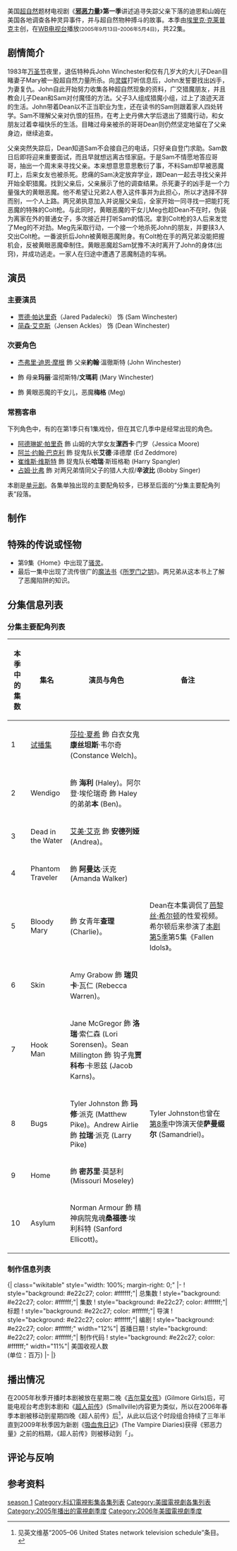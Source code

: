 {{noteTA
|G1=TV
|G2=Show
|T=zh-cn:邪恶力量 (第一季);zh-hk:狙魔人 (第一季); zh-tw:超自然檔案 (第一季);
|1=zh-cn:邪恶力量; zh-tw:超自然檔案; zh-hk:狙魔人;
|2=zh-cn:迪恩·温彻斯特; zh-tw:狄恩·溫徹斯特; zh-hk:文狄恩;
|3=zh-cn:山姆·温彻斯特; zh-tw:山姆·溫徹斯特; zh-hk:文森;
|4=zh-cn:山姆; zh-tw:山姆; zh-hk:森;
|5=zh-cn:约翰·温彻斯特; zh-tw:約翰·溫徹斯特;zh-hk:文約翰;
|6=zh-cn:玛莉·温彻斯特; zh-tw:瑪莉·溫徹斯特;zh-hk:文瑪莉;
|7=zh-hk:文氏兄弟;zh-cn:溫彻斯特兄弟;zh-tw:溫徹斯特兄弟；
|8=zh-cn:鲍比·辛格; zh-tw:鮑比·辛格; zh-hk:辛波比;
|9=zh-cn:鲍比;zh-hk:波比;zh-tw:鮑比;
|10=zh-cn:贾德·帕达里克; zh-hk:賈烈·帕特力奇; zh-tw:傑瑞·帕達里基;
|11=zh-cn:詹森·阿克斯; zh-hk:贊臣·艾克斯; zh-tw:詹森·艾克爾斯;
|12=zh-cn:吸血鬼日记; zh-hk:吸血新世代; zh-tw:吸血鬼日記;
|13=zh-cn:玛丽·温彻斯特; zh-tw:瑪麗·溫徹斯特; zh-hk:文瑪麗;
}}

{{Infobox television season
 |season_name = 《邪恶力量》第一季
 |eng_name = {{lang|en|''Supernatural'' (Season 1)}}
 |bgcolour = #e22c27
 |fgcolour = #ffffff
 |image = [[File:supernatural_s1_poster_00-3-.jpg|250px]]
 |caption = 《邪恶力量》第1季海报。
 |dvd_release_date = {{nowrap|'''[[DVD区域码|区域]]1''': 2006年9月5日}}<br/>'''区域2''': 2006年10月2日<br/>'''区域4''': 2006年9月6日
 |country = {{USA}}
 |network = [[WB电视台|WB电视台]]
 |first_aired = {{Start date|2005|9|13}}
 |last_aired = {{End date|2006|5|4}}
 |num_episodes = 22
 |next_season = [[邪恶力量_(第二季)|第2季]]
}}

美国[[超自然|超自然]]题材电视剧《'''[[邪恶力量|邪恶力量]]'''》'''第一季'''讲述追寻失踪父亲下落的迪恩和山姆在美国各地调查各种灵异事件，并与超自然物种搏斗的故事。本季由[[埃里克·克莱普克|埃里克·克莱普克]]主创，在[[WB电视台|WB电视台]]播放<small>(2005年9月13日–2006年5月4日)</small>，共22集。

== 剧情简介 ==
<!--之前的简介太长都成了详细剧情，另外使用香港译名大陆的看的不熟悉，考虑看美剧的大部分都有点英语水准还是直接用英文名字。以后又完善简介的请不要吧简介写成详细剧情了，名字也不要直接改成中文的用手动转换吧。-->

1983年[[万圣节|万圣节]]夜里，退伍特种兵John Winchester和仅有几岁大的大儿子Dean目睹妻子Mary被一股超自然力量所杀。向[[灵媒|灵媒]]打听信息后，John发誓要找出凶手，为妻复仇。John自此开始努力收集各种超自然现象的资料，广交猎魔朋友，并且教会儿子Dean和Sam对付魔怪的方法。父子3人组成猎魔小组，过上了浪迹天涯的生活。John带着Dean以不正当职业为生，还在读书的Sam则跟着家人四处转学。Sam不理解父亲对仇恨的狂热，在考上史丹佛大学后退出了猎魔行动，和女朋友过着幸福快乐的生活。目睹过母亲被杀的哥哥Dean则仍然坚定地留在了父亲身边，继续追查。

父亲突然失踪后，Dean知道Sam不会接自己的电话，只好亲自登门求助。Sam数日后即将迎来重要面试，而且早就想远离古怪家庭。于是Sam不情愿地答应哥哥，抽出一个周末来寻找父亲。本来想意思意思敷衍了事，不料Sam却早被恶魔盯上，后来女友也被杀死。悲痛的Sam决定放弃学业，跟Dean一起去寻找父亲并开始全职猎魔。找到父亲后，父亲展示了他的调查结果。杀死妻子的凶手是一个力量强大的黄眼恶魔。他不希望让兄弟2人卷入这件事并为此担心，所以才选择不辞而别，一个人上路。两兄弟执意加入并说服父亲后，全家开始一同寻找一把能打死恶魔的特殊的Colt枪。与此同时，黄眼恶魔的干女儿Meg也趁Dean不在时，伪装为离家在外的普通女子，多次接近并打听Sam的情况。拿到Colt枪的3人后来发觉了Meg的不对劲。Meg先采取行动，一个接一个地杀死John的朋友，并要挟3人交出Colt枪。一番波折后John被黄眼恶魔附身。有Colt枪在手的两兄弟没能把握机会，反被黄眼恶魔牵制住。黄眼恶魔趁Sam犹豫不决时离开了John的身体(出窍)，并成功逃走。一家人在归途中遭遇了恶魔制造的车祸。

== 演员 ==
=== 主要演员 ===
* [[Jared_Padalecki|贾德·帕达里奇]]（Jared Padalecki） 饰 {{link-en|山姆·溫徹斯特|Sam Winchester|'''山姆'''·溫徹斯特}} (Sam Winchester)
* [[Jensen_Ackles|简森·艾克斯]]（Jensen Ackles） 饰 {{link-en|迪恩·溫徹斯特|Dean Winchester|'''迪恩'''·溫徹斯特}} (Dean Winchester)

=== 次要角色 ===
* [[杰弗里·迪恩·摩根|杰弗里·迪恩·摩根]] 飾 父亲'''約翰'''·溫徹斯特 (John Winchester)
* {{link-en|萨曼莎·斯密斯 (演员)|Samantha Smith (actress)|萨曼莎·斯密斯}} 飾 母亲'''玛丽'''·温彻斯特/'''文瑪莉''' (Mary Winchester)
* {{link-en|妮基·艾考克斯|Nicki Aycox}} 飾 黄眼恶魔的干女儿，恶魔'''梅格''' (Meg)

=== 常務客串 ===
下列角色中，有的在第1季只有1集戏份，但在其它几季中是经常出现的角色。
* [[阿德琳妮·帕里奇|阿德琳妮·帕里奇]] 飾 山姆的大学女友'''潔西卡'''·门罗（Jessica Moore)
* [[阿兰·约翰·巴克利|阿兰·约翰·巴克利]] 飾 捉鬼队长'''艾德'''·泽德摩 (Ed Zeddmore)
* [[崔维斯·维斯特|崔维斯·维斯特]] 飾 捉鬼队长'''哈瑞'''·斯班格勒 (Harry Spangler)
* [[占姆·比弗|占姆·比弗]] 飾 对两兄弟情同父子的猎人大叔{{link-en|鲍比·辛格|Bobby Singer|'''鮑比'''·辛格}}/'''辛波比''' (Bobby Singer)

本剧是[[单元剧|单元剧]]。各集单独出现的主要配角较多，已移至后面的“分集主要配角列表”段落。

== 制作 ==
{{expand section|time=2016-3-19}}

== 特殊的传说或怪物 ==
* 第9集《Home》中出现了[[骚灵现象|骚灵]]。
* 最后一集中出现了流传很广的[[魔法书|魔法书]]《[[所罗门之钥|所罗门之钥]]》。两兄弟从这本书上了解了恶魔陷阱的知识。

== 分集信息列表 ==
=== 分集主要配角列表 ===
{| class="wikitable"
|-
! 本季中的集数
! 集名
! 演员与角色
! 备注
|-
| 1
| [[试播集_(邪恶力量)|试播集]]
| [[莎拉·夏希|莎拉·夏希]] 飾 白衣女鬼'''康丝坦斯'''·韦尔奇 (Constance Welch)。
| 
|-
| 2
| Wendigo
| {{link-en|吉娜·霍尔顿|Gina Holden}} 飾 '''海利''' (Haley)。阿尔登·埃伦瑞奇 飾 Haley的弟弟'''本''' (Ben)。
| 
|-
| 3
| Dead in the Water
| [[艾美·艾克|艾美·艾克]] 飾 '''安德列娅''' (Andrea)。
| 
|-
| 4
| Phantom Traveler
| {{link-en|洁咪·莱·纽曼|Jaime Ray Newman}} 飾 '''阿曼达'''·沃克 (Amanda Walker)
| 
|-
| 5
| Bloody Mary
| {{link-en|玛内特·帕特森|Marnette Patterson}} 飾 女青年'''查理''' (Charlie)。
| Dean在本集调侃了[[芭黎丝·希尔顿|芭黎丝·希尔顿]]的性爱视频。希尔顿后来参演了[[邪恶力量_(第五季)|本剧第5季]]第5集《Fallen Idols》。
|-
| 6
| Skin
| Amy Grabow 飾 '''瑞贝卡'''·瓦仁 (Rebecca Warren)。
| 
|-
| 7
| Hook Man
| Jane McGregor 飾 '''洛瑞'''·索仁森 (Lori Sorensen)。Sean Millington 飾 钩子鬼'''贾科布'''·卡恩兹 (Jacob Karns)。
| 
|-
| 8
| Bugs
| Tyler Johnston 飾 '''玛修'''·派克 (Matthew Pike)。Andrew Airlie 飾 '''拉瑞'''·派克 (Larry Pike)
| Tyler Johnston也曾在[[邪恶力量_(第八季)|第8季]]中饰演天使'''萨曼缀尔''' (Samandriel)。
|-
| 9
| Home
| {{link-en|洛瑞塔·德维尼|Loretta Devine}} 飾 '''密苏里'''·莫瑟利 (Missouri Moseley)
| 
|-
| 10
| Asylum
| Norman Armour 飾 精神病院鬼魂'''桑福德'''·埃利科特 (Sanford Ellicott)。
| 
|}

=== 制作信息列表 ===
{{See also|邪恶力量集数列表}}
<onlyinclude>{| class="wikitable" style="width: 100%; margin-right: 0;"
|-
! style="background: #e22c27; color: #ffffff;"| 总集数
! style="background: #e22c27; color: #ffffff;"| 集数
! style="background: #e22c27; color: #ffffff;"| 标题
! style="background: #e22c27; color: #ffffff;"| 导演
! style="background: #e22c27; color: #ffffff;"| 编剧
! style="background: #e22c27; color: #ffffff;" width="12%"| 首播日期
! style="background: #e22c27; color: #ffffff;"| 制作代码
! style="background: #e22c27; color: #ffffff;" width="11%"| 美国收视人数<br />(单位：百万)
|-
{{Episode list/sublist|邪恶力量 (第一季)
 |EpisodeNumber = 1
 |EpisodeNumber2 = 1
 |Title = Pilot
 |DirectedBy = [[戴維·納特|戴維·納特]]
 |WrittenBy = [[埃里克·克莱普克|埃里克·克莱普克]]
 |OriginalAirDate = {{Start date|2005|9|13}}
 |ProdCode = 475285
 |Aux4 = 5.69<ref>{{cite web|url=http://abcmedianet.com/web/dnr/dispDNR.aspx?id=092005_04|title=Weekly Program Rankings|date=September 20, 2005|publisher=ABC Medianet|accessdate=September 23, 2009|archiveurl=https://www.webcitation.org/5rzRNY9PF?url=http://abcmedianet.com/web/dnr/dispDNR.aspx?id=092005_04|archivedate=2010-08-15|dead-url=yes}}</ref>
 |LineColor = e22c27
}}
{{Episode list/sublist|邪恶力量 (第一季)
 |EpisodeNumber = 2
 |EpisodeNumber2 = 2
 |Title = Wendigo
 |DirectedBy = [[戴維·納特|戴維·納特]]
 |WrittenBy = 故事：羅恩·米爾巴&泰瑞·休斯<br/>电视剧本：埃里克·克莱普克
 |OriginalAirDate = {{Start date|2005|9|20}}
 |ProdCode = 2T6901
 |Aux4 = 5.01<ref>{{cite web|url=http://abcmedianet.com/web/dnr/dispDNR.aspx?id=092705_03|title=Weekly Program Rankings|date=September 27, 2005|publisher=ABC Medianet|accessdate=September 23, 2009|archiveurl=https://www.webcitation.org/5rzRPGrZp?url=http://abcmedianet.com/web/dnr/dispDNR.aspx?id=092705_03|archivedate=2010-08-15|dead-url=yes}}</ref>
 |LineColor = e22c27
}}
{{Episode list/sublist|邪恶力量 (第一季)
 |EpisodeNumber = 3
 |EpisodeNumber2 = 3
 |Title = Dead in the Water
 |DirectedBy = {{le|金姆·麥內茲|Kim Manners}}
 |WrittenBy ={{le|賽拉·甘布林|Sera Gamble}}&{{le|萊兒·塔克|Raelle Tucker}}
 |OriginalAirDate = {{Start date|2005|9|27}}
 |ProdCode = 2T6903
 |Aux4 = 5.01<ref>{{cite web|url=http://abcmedianet.com/web/dnr/dispDNR.aspx?id=100405_07|title=Weekly Program Rankings|date=October 4, 2005|publisher=ABC Medianet|accessdate=September 23, 2009|archiveurl=https://www.webcitation.org/5rzRRgWHg?url=http://abcmedianet.com/web/dnr/dispDNR.aspx?id=100405_07|archivedate=2010-08-15|dead-url=yes}}</ref>
 |LineColor = e22c27
}}
{{Episode list/sublist|邪恶力量 (第一季)
 |EpisodeNumber = 4
 |EpisodeNumber2 = 4
 |Title = Phantom Traveler
 |DirectedBy = {{link-en|羅伯特·辛格|Robert Singer}}
 |WrittenBy = {{le|理查·哈特姆|Richard Hatem}}
 |OriginalAirDate = {{Start date|2005|10|4}}
 |ProdCode = 2T6904
 |Aux4 = 5.40<ref>{{cite web|url=http://abcmedianet.com/web/dnr/dispDNR.aspx?id=101105_07|title=Weekly Program Rankings|date=October 11, 2005|publisher=ABC Medianet|accessdate=September 23, 2009|archiveurl=https://www.webcitation.org/5rzRTavIT?url=http://abcmedianet.com/web/dnr/dispDNR.aspx?id=101105_07|archivedate=2010-08-15|dead-url=yes}}</ref>
 |LineColor = e22c27
}}
{{Episode list/sublist|邪恶力量 (第一季)
 |EpisodeNumber = 5
 |EpisodeNumber2 = 5
 |Title = Bloody Mary
 |DirectedBy = {{link-en|彼得·艾利斯|Peter Ellis}}
 |WrittenBy = 故事：埃里克·克莱普克<br/>电视剧本：羅恩·米爾巴&泰瑞·休斯
 |OriginalAirDate = {{Start date|2005|10|11}}
 |ProdCode = 2T6905
 |Aux4 = 5.50<ref>{{cite web|url=http://abcmedianet.com/web/dnr/dispDNR.aspx?id=101805_06|title=Weekly Program Rankings|date=October 18, 2005|publisher=ABC Medianet|accessdate=September 23, 2009|archiveurl=https://www.webcitation.org/5rzRV5JLo?url=http://abcmedianet.com/web/dnr/dispDNR.aspx?id=101805_06|archivedate=2010-08-15|dead-url=no}}</ref>
 |LineColor = e22c27
}}
{{Episode list/sublist|邪恶力量 (第一季)
 |EpisodeNumber = 6
 |EpisodeNumber2 = 6
 |Title = Skin
 |DirectedBy = {{le|羅伯特·鄧肯·麥克尼爾|Robert Duncan McNeill}}
 |WrittenBy ={{le|約翰·希班|John Shiban}}
 |OriginalAirDate = {{Start date|2005|10|18}}
 |ProdCode = 2T6906
 |Aux4 = 5.00<ref>{{cite web|url=http://abcmedianet.com/web/dnr/dispDNR.aspx?id=102505_07|title=Weekly Program Rankings|date=October 25, 2005|publisher=ABC Medianet|accessdate=September 23, 2009|archiveurl=https://www.webcitation.org/5rzRWgWvT?url=http://abcmedianet.com/web/dnr/dispDNR.aspx?id=102505_07|archivedate=2010-08-15|dead-url=no}}</ref>
 |LineColor = e22c27
}}
{{Episode list/sublist|邪恶力量 (第一季)
 |EpisodeNumber = 7
 |EpisodeNumber2 = 7
 |Title = Hook Man
 |DirectedBy = {{le|大衛·傑克遜|David Jackson}}
 |WrittenBy ={{le|約翰·希班|John Shiban}}
 |OriginalAirDate = {{Start date|2005|10|25}}
 |ProdCode = 2T6902
 |Aux4 = 5.08<ref>{{cite web|url=http://abcmedianet.com/web/dnr/dispDNR.aspx?id=110105_05|title=Weekly Program Rankings|date=November 1, 2005|publisher=ABC Medianet|accessdate=September 23, 2009|archiveurl=https://www.webcitation.org/5rzRYZcIs?url=http://abcmedianet.com/web/dnr/dispDNR.aspx?id=110105_05|archivedate=2010-08-15|dead-url=no}}</ref>
 |LineColor = e22c27
}}
{{Episode list/sublist|邪恶力量 (第一季)
 |EpisodeNumber = 8
 |EpisodeNumber2 = 8
 |Title = Bugs
 |DirectedBy = {{le|金姆·麥內茲|Kim Manners}}
 |WrittenBy = 雷切爾·納夫&比爾·科克利
 |OriginalAirDate = {{Start date|2005|11|8}}
 |ProdCode = 2T6907
 |Aux4 = 4.47<ref>{{cite web|url=http://abcmedianet.com/web/dnr/dispDNR.aspx?id=111505_03|title=Weekly Program Rankings|date=November 15, 2005|publisher=ABC Medianet|accessdate=September 23, 2009|archiveurl=https://www.webcitation.org/5rzRabDSI?url=http://abcmedianet.com/web/dnr/dispDNR.aspx?id=111505_03|archivedate=2010-08-15|dead-url=yes}}</ref>
 |LineColor = e22c27
}}
{{Episode list/sublist|邪恶力量 (第一季)
 |EpisodeNumber = 9
 |EpisodeNumber2 = 9
 |Title = Home
 |DirectedBy = {{le|肯·葛拉提|Ken Girotti}}
 |WrittenBy = 埃里克·克莱普克
 |OriginalAirDate = {{Start date|2005|11|15}}
 |ProdCode = 2T6908
 |Aux4 = 4.21<ref>{{cite web|url=http://abcmedianet.com/web/dnr/dispDNR.aspx?id=112205_09|title=Weekly Program Rankings|date=November 22, 2005|publisher=ABC Medianet|accessdate=September 23, 2009|archiveurl=https://www.webcitation.org/5rzRcSjri?url=http://abcmedianet.com/web/dnr/dispDNR.aspx?id=112205_09|archivedate=2010-08-15|dead-url=yes}}</ref>
 |LineColor = e22c27
}}
{{Episode list/sublist|邪恶力量 (第一季)
 |EpisodeNumber = 10
 |EpisodeNumber2 = 10
 |Title = Asylum
 |DirectedBy = {{link-en|蓋伊・畢|Guy Bee}}
 |WrittenBy = {{le|理查·哈特姆|Richard Hatem}}
 |OriginalAirDate = {{Start date|2005|11|22}}
 |ProdCode = 2T6909
 |Aux4 = 5.38<ref>{{cite web|url=http://abcmedianet.com/web/dnr/dispDNR.aspx?id=112905_02|title=Weekly Program Rankings|date=November 29, 2005|publisher=ABC Medianet|accessdate=September 23, 2009|archiveurl=https://www.webcitation.org/5rzRdwTsR?url=http://abcmedianet.com/web/dnr/dispDNR.aspx?id=112905_02|archivedate=2010-08-15|dead-url=yes}}</ref>
 |LineColor = e22c27
}}
{{Episode list/sublist|邪恶力量 (第一季)
 |EpisodeNumber = 11
 |EpisodeNumber2 = 11
 |Title = Scarecrow
 |DirectedBy = {{le|金姆·麥內茲|Kim Manners}}
 |WrittenBy = 故事：{{le|帕特里克·西恩·史密斯|Patrick Sean Smith}}<br/>电视剧本：{{le|約翰·希班|John Shiban}}
 |OriginalAirDate = {{Start date|2006|1|10}}
 |ProdCode = 2T6911
 |Aux4 = 4.23<ref>{{cite web|url=http://abcmedianet.com/web/dnr/dispDNR.aspx?id=011806_07|title=Weekly Program Rankings|date=January 18, 2006|publisher=ABC Medianet|accessdate=September 23, 2009|archiveurl=https://www.webcitation.org/5rzRfRCjJ?url=http://abcmedianet.com/web/dnr/dispDNR.aspx?id=011806_07|archivedate=2010-08-15|dead-url=yes}}</ref>
 |LineColor = e22c27
}}
{{Episode list/sublist|邪恶力量 (第一季)
 |EpisodeNumber = 12
 |EpisodeNumber2 = 12
 |Title = Faith
 |DirectedBy = {{le|艾倫·克羅克|Allan Kroeker}}
 |WrittenBy ={{le|賽拉·甘布林|Sera Gamble}}&{{le|萊兒·塔克|Raelle Tucker}}
 |OriginalAirDate = {{Start date|2006|1|17}}
 |ProdCode = 2T6910
 |Aux4 = 3.86<ref>{{cite web|url=http://abcmedianet.com/web/dnr/dispDNR.aspx?id=012406_06|title=Weekly Program Rankings|date=January 24, 2006|publisher=ABC Medianet|accessdate=September 23, 2009|archiveurl=https://www.webcitation.org/5rzRgzRi8?url=http://abcmedianet.com/web/dnr/dispDNR.aspx?id=012406_06|archivedate=2010-08-15|dead-url=yes}}</ref>
 |LineColor = e22c27
}}
{{Episode list/sublist|邪恶力量 (第一季)
 |EpisodeNumber = 13
 |EpisodeNumber2 = 13
 |Title = Route 666
 |DirectedBy = {{le|保羅·夏皮羅|Paul_Shapiro_(director)}}
 |WrittenBy = 歐格尼·羅斯-莱明&布拉德·巴克納
 |OriginalAirDate = {{Start date|2006|1|31}}
 |ProdCode = 2T6912
 |Aux4 = 5.82<ref>{{cite web|url=http://abcmedianet.com/web/dnr/dispDNR.aspx?id=020706_05|title=Weekly Program Rankings|date=February 7, 2006|publisher=ABC Medianet|accessdate=September 23, 2009|archiveurl=https://www.webcitation.org/5rzRjZfqT?url=http://abcmedianet.com/web/dnr/dispDNR.aspx?id=020706_05|archivedate=2010-08-15|dead-url=yes}}</ref>
 |LineColor = e22c27
}}
{{Episode list/sublist|邪恶力量 (第一季)
 |EpisodeNumber = 14
 |EpisodeNumber2 = 14
 |Title = Nightmare
 |DirectedBy ={{link-en|菲爾·斯格里恰|Phil Sgriccia}}
 |WrittenBy ={{le|賽拉·甘布林|Sera Gamble}}&{{le|萊兒·塔克|Raelle Tucker}}
 |OriginalAirDate = {{Start date|2006|2|7}}
 |ProdCode = 2T6913
 |Aux4 = 4.27<ref>{{cite web|url=http://abcmedianet.com/web/dnr/dispDNR.aspx?id=021406_04|title=Weekly Program Rankings|date=February 14, 2006|publisher=ABC Medianet|accessdate=September 23, 2009|archiveurl=https://www.webcitation.org/5rzRlSzGO?url=http://abcmedianet.com/web/dnr/dispDNR.aspx?id=021406_04|archivedate=2010-08-15|dead-url=no}}</ref>
 |LineColor = e22c27
}}
{{Episode list/sublist|邪恶力量 (第一季)
 |EpisodeNumber = 15
 |EpisodeNumber2 = 15
 |Title = The Benders
 |DirectedBy = {{link-en|彼得·艾利斯|Peter Ellis}}
 |WrittenBy ={{le|約翰·希班|John Shiban}}
 |OriginalAirDate = {{Start date|2006|2|14}}
 |ProdCode = 2T6914
 |Aux4 = 3.96<ref>{{cite web|url=http://abcmedianet.com/web/dnr/dispDNR.aspx?id=022206_05|title=Weekly Program Rankings|date=February 22, 2006|publisher=ABC Medianet|accessdate=September 23, 2009|archiveurl=https://www.webcitation.org/5rzRnG7Si?url=http://abcmedianet.com/web/dnr/dispDNR.aspx?id=022206_05|archivedate=2010-08-15|dead-url=no}}</ref>
 |LineColor = e22c27
}}
{{Episode list/sublist|邪恶力量 (第一季)
 |EpisodeNumber = 16
 |EpisodeNumber2 = 16
 |Title = Shadow
 |DirectedBy = {{le|金姆·麥內茲|Kim Manners}}
 |WrittenBy = 埃里克·克莱普克
 |OriginalAirDate = {{Start date|2006|2|28}}
 |ProdCode = 2T6915
 |Aux4 = 4.22<ref>{{cite web|url=http://abcmedianet.com/web/dnr/dispDNR.aspx?id=030706_05|title=Weekly Program Rankings|date=March 7, 2006|publisher=ABC Medianet|accessdate=September 23, 2009|archiveurl=https://www.webcitation.org/5rzRokaC5?url=http://abcmedianet.com/web/dnr/dispDNR.aspx?id=030706_05|archivedate=2010-08-15|dead-url=yes}}</ref>
 |LineColor = e22c27
}}
{{Episode list/sublist|邪恶力量 (第一季)
 |EpisodeNumber = 17
 |EpisodeNumber2 = 17
 |Title = Hell House
 |DirectedBy = {{le|克里斯·隆恩|Chris Long (director)}}
 |WrittenBy = {{le|特雷·卡拉韋|Trey Callaway}}
 |OriginalAirDate = {{Start date|2006|3|30}}
 |ProdCode = 2T6916
 |Aux4 = 3.76<ref>{{cite web|url=http://abcmedianet.com/web/dnr/dispDNR.aspx?id=040406_04|title=Weekly Program Rankings|date=April 4, 2006|publisher=ABC Medianet|accessdate=September 23, 2009|archiveurl=https://www.webcitation.org/5rzRqSUho?url=http://abcmedianet.com/web/dnr/dispDNR.aspx?id=040406_04|archivedate=2010-08-15|dead-url=yes}}</ref>
 |LineColor = e22c27
}}
{{Episode list/sublist|邪恶力量 (第一季)
 |EpisodeNumber = 18
 |EpisodeNumber2 = 18
 |Title = Something Wicked
 |DirectedBy = 惠特尼·拉斯克
 |WrittenBy ={{le|丹尼爾·諾普|Daniel Knauf}}
 |OriginalAirDate = {{Start date|2006|4|6}}
 |ProdCode = 2T6917
 |Aux4 = 3.67<ref>{{cite web|url=http://abcmedianet.com/web/dnr/dispDNR.aspx?id=041106_04|title=Weekly Program Rankings|date=April 11, 2006|publisher=ABC Medianet|accessdate=September 23, 2009|archiveurl=https://www.webcitation.org/5rzRsA8Jq?url=http://abcmedianet.com/web/dnr/dispDNR.aspx?id=041106_04|archivedate=2010-08-15|dead-url=yes}}</ref>
 |LineColor = e22c27
}}
{{Episode list/sublist|邪恶力量 (第一季)
 |EpisodeNumber = 19
 |EpisodeNumber2 = 19
 |Title = Provenance
 |DirectedBy ={{link-en|菲爾·斯格里恰|Phil Sgriccia}}
 |WrittenBy = 大衛·埃爾曼
 |OriginalAirDate = {{Start date|2006|4|13}}
 |ProdCode = 2T6918
 |Aux4 = 3.62<ref>{{cite web|url=http://abcmedianet.com/web/dnr/dispDNR.aspx?id=041806_05|title=Weekly Program Rankings|date=April 18, 2006|publisher=ABC Medianet|accessdate=September 23, 2009|archiveurl=https://www.webcitation.org/5rzRtrqsH?url=http://abcmedianet.com/web/dnr/dispDNR.aspx?id=041806_05|archivedate=2010-08-15|dead-url=yes}}</ref>
 |LineColor = e22c27
}}
{{Episode list/sublist|邪恶力量 (第一季)
 |EpisodeNumber = 20
 |EpisodeNumber2 = 20
 |Title = Dead Man's Blood
 |DirectedBy = 托尼·惠姆比
 |WrittenBy = {{le|卡斯琳·漢弗萊斯|Cathryn Humphris}} &{{le|約翰·希班|John Shiban}}
 |OriginalAirDate = {{Start date|2006|4|20}}
 |ProdCode = 2T6919
 |Aux4 = 3.99<ref>{{cite web|url=http://abcmedianet.com/web/dnr/dispDNR.aspx?id=042506_04|title=Weekly Program Rankings|date=April 25, 2006|publisher=ABC Medianet|accessdate=September 23, 2009|archiveurl=https://www.webcitation.org/5rzRvzBgm?url=http://abcmedianet.com/web/dnr/dispDNR.aspx?id=042506_04|archivedate=2010-08-15|dead-url=yes}}</ref>
 |LineColor = e22c27
}}
{{Episode list/sublist|邪恶力量 (第一季)
 |EpisodeNumber = 21
 |EpisodeNumber2 = 21
 |Title = Salvation
 |DirectedBy = {{link-en|羅伯特·辛格|Robert Singer}}
 |WrittenBy ={{le|賽拉·甘布林|Sera Gamble}}&{{le|萊兒·塔克|Raelle Tucker}}
 |OriginalAirDate = {{Start date|2006|4|27}}
 |ProdCode = 2T6920
 |Aux4 = 3.26<ref>{{cite web|url=http://abcmedianet.com/web/dnr/dispDNR.aspx?id=050206_05|title=Weekly Program Rankings|date=May 2, 2006|publisher=ABC Medianet|accessdate=September 23, 2009|archiveurl=https://www.webcitation.org/5rzRxOTb5?url=http://abcmedianet.com/web/dnr/dispDNR.aspx?id=050206_05|archivedate=2010-08-15|dead-url=yes}}</ref>
 |LineColor = e22c27
}}
{{Episode list/sublist|邪恶力量 (第一季)
 |EpisodeNumber = 22
 |EpisodeNumber2 = 22
 |Title = Devil's Trap
 |DirectedBy = {{le|金姆·麥內茲|Kim Manners}}
 |WrittenBy = 埃里克·克莱普克
 |OriginalAirDate = {{Start date|2006|5|4}}
 |ProdCode = 2T6921
 |Aux4 = 3.99<ref>{{cite web|url=http://abcmedianet.com/web/dnr/dispDNR.aspx?id=050906_02|title=Weekly Program Rankings|date=May 9, 2006|publisher=ABC Medianet|accessdate=September 23, 2009|archiveurl=https://www.webcitation.org/5rzRz4Fm2?url=http://abcmedianet.com/web/dnr/dispDNR.aspx?id=050906_02|archivedate=2010-08-15|dead-url=yes}}</ref>
 |LineColor = e22c27
}}
|}</onlyinclude>

== 播出情况 ==
在2005年秋季开播时本剧被放在星期二晚《[[吉尔莫女孩|吉尔莫女孩]]》(Gilmore Girls)后，可能电视台考虑到本剧和《[[超人前传|超人前传]]》(Smallville)内容更为类似，所以在2006年春季本剧被移动到星期四晚《超人前传》后<ref>见英文维基“2005–06 United States network television schedule”条目。</ref>，从此以后这个时段组合持续了三年半直到2009年秋季因为新剧《[[吸血鬼日记|吸血鬼日记]]》(The Vampire Diaries)获得《邪恶力量》之前的档期，《超人前传》则被移动到「{{le|周五晚死亡档期|Friday night death slot}}」。

== 评论与反响 ==
{{expand section|time=2016-3-19}}

== 参考资料 ==
{{reflist|2}}

{{邪恶力量}}

{{DEFAULTSORT:Supernatural (season 1)}}
[[Category:邪恶力量|season 1]]
[[Category:科幻電視影集各集列表|Category:科幻電視影集各集列表]]
[[Category:美國電視劇各集列表|Category:美國電視劇各集列表]]
[[Category:2005年播出的電視劇季度|Category:2005年播出的電視劇季度]]
[[Category:2006年美國電視劇季度|Category:2006年美國電視劇季度]]